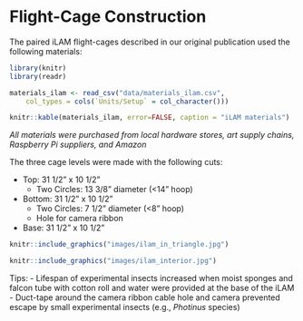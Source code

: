# Flight-Cage Construction
  The paired iLAM flight-cages described in our original publication used the following materials:
  
```r
library(knitr)
library(readr)

materials_ilam <- read_csv("data/materials_ilam.csv", 
    col_types = cols(`Units/Setup` = col_character()))

knitr::kable(materials_ilam, error=FALSE, caption = "iLAM materials")

```
*All materials were purchased from local hardware stores, art supply chains, Raspberry Pi suppliers, and Amazon*

  The three cage levels were made with the following cuts:

- Top: 31 1/2" x 10 1/2"
    - Two Circles: 13 3/8" diameter (<14" hoop)
- Bottom: 31 1/2" x 10 1/2"
    - Two Circles: 7 1/2" diameter (<8" hoop)
    - Hole for camera ribbon
- Base: 31 1/2" x 10 1/2"

```r
knitr::include_graphics("images/ilam_in_triangle.jpg")
```


```r
knitr::include_graphics("images/ilam_interior.jpg")
```

  Tips:
- Lifespan of experimental insects increased when moist sponges and falcon tube with cotton roll and water were provided at the base of the iLAM 
- Duct-tape around the camera ribbon cable hole and camera prevented escape by small experimental insects (e.g., *Photinus* species)
